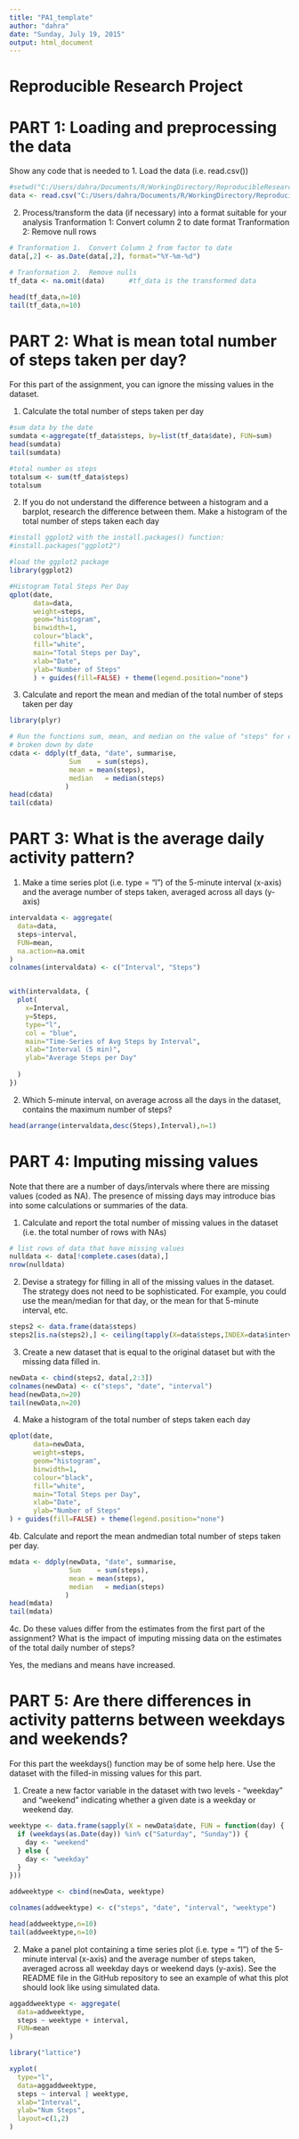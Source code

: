 ```yaml
---
title: "PA1_template"
author: "dahra"
date: "Sunday, July 19, 2015"
output: html_document
---
```


Reproducible Research Project
==============================


PART 1:  Loading and preprocessing the data
=============================================
Show any code that is needed to
1.  Load the data (i.e. read.csv())

```r
#setwd("C:/Users/dahra/Documents/R/WorkingDirectory/ReproducibleResearch")
data <- read.csv("C:/Users/dahra/Documents/R/WorkingDirectory/ReproducibleResearch/activity.csv")

```

2.  Process/transform the data (if necessary) into a format suitable for your analysis
    Tranformation 1:  Convert column 2 to date format
    Tranformation 2:  Remove null rows
```r

# Tranformation 1.  Convert Column 2 from factor to date
data[,2] <- as.Date(data[,2], format="%Y-%m-%d")

# Tranformation 2.  Remove nulls
tf_data <- na.omit(data)      #tf_data is the transformed data

head(tf_data,n=10)
tail(tf_data,n=10)
```

PART 2:  What is mean total number of steps taken per day?
============================================================
For this part of the assignment, you can ignore the missing values in the dataset.

1.	Calculate the total number of steps taken per day

```r
#sum data by the date
sumdata <-aggregate(tf_data$steps, by=list(tf_data$date), FUN=sum)
head(sumdata)
tail(sumdata)

#total number os steps
totalsum <- sum(tf_data$steps)
totalsum

```

2.  If you do not understand the difference between a histogram and a barplot, research the difference between them. Make a histogram of the total number of steps taken each day
```r
#install ggplot2 with the install.packages() function:
#install.packages("ggplot2")

#load the ggplot2 package
library(ggplot2)

#Histogram Total Steps Per Day
qplot(date, 
      data=data, 
      weight=steps, 
      geom="histogram", 
      binwidth=1, 
      colour="black", 
      fill="white",
      main="Total Steps per Day",
      xlab="Date",
      ylab="Number of Steps"
      ) + guides(fill=FALSE) + theme(legend.position="none")

```

3.  Calculate and report the mean and median of the total number of steps taken per day
```r
library(plyr)

# Run the functions sum, mean, and median on the value of "steps" for each group, 
# broken down by date
cdata <- ddply(tf_data, "date", summarise,
               Sum    = sum(steps),
               mean = mean(steps),
               median   = median(steps)
              )
head(cdata)
tail(cdata)

```

PART 3:  What is the average daily activity pattern?
==================================

1.  Make a time series plot (i.e. type = "l") of the 5-minute interval (x-axis) and the average number of steps taken, averaged across all days (y-axis)

```r
intervaldata <- aggregate(
  data=data,
  steps~interval,
  FUN=mean,
  na.action=na.omit
)
colnames(intervaldata) <- c("Interval", "Steps")


with(intervaldata, {
  plot(
    x=Interval,
    y=Steps,
    type="l",
    col = "blue",
    main="Time-Series of Avg Steps by Interval",
    xlab="Interval (5 min)",
    ylab="Average Steps per Day"
    
  )
})
```


2.	Which 5-minute interval, on average across all the days in the dataset, contains the maximum number of steps?

```r
head(arrange(intervaldata,desc(Steps),Interval),n=1)
```

PART 4:  Imputing missing values
==================================
Note that there are a number of days/intervals where there are missing values (coded as NA). The presence of missing days may introduce bias into some calculations or summaries of the data.

1.  Calculate and report the total number of missing values in the dataset (i.e. the total number of rows with NAs)

```r

# list rows of data that have missing values 
nulldata <- data[!complete.cases(data),]
nrow(nulldata)

```

2.	Devise a strategy for filling in all of the missing values in the dataset. The strategy does not need to be sophisticated. For example, you could use the mean/median for that day, or the mean for that 5-minute interval, etc.

```r
steps2 <- data.frame(data$steps)
steps2[is.na(steps2),] <- ceiling(tapply(X=data$steps,INDEX=data$interval,FUN=mean,na.rm=TRUE))

```

3.	Create a new dataset that is equal to the original dataset but with the missing data filled in.

```r
newData <- cbind(steps2, data[,2:3])
colnames(newData) <- c("steps", "date", "interval")
head(newData,n=20)
tail(newData,n=20)
```

4.	Make a histogram of the total number of steps taken each day 

```r
qplot(date, 
      data=newData, 
      weight=steps, 
      geom="histogram", 
      binwidth=1, 
      colour="black", 
      fill="white",
      main="Total Steps per Day",
      xlab="Date",
      ylab="Number of Steps"
) + guides(fill=FALSE) + theme(legend.position="none")

```

4b. Calculate and report the mean andmedian total number of steps taken per day. 

```r
mdata <- ddply(newData, "date", summarise,
               Sum    = sum(steps),
               mean = mean(steps),
               median   = median(steps)
              )
head(mdata)
tail(mdata)
```
4c. Do these values differ from the estimates from the first part of the assignment? What is the impact of imputing missing data on the estimates of the total daily number of steps?

Yes, the medians and means have increased.

PART 5:  Are there differences in activity patterns between weekdays and weekends?
======================================================================
For this part the weekdays() function may be of some help here. Use the dataset with the filled-in missing values for this part.

1.	Create a new factor variable in the dataset with two levels - "weekday" and "weekend" indicating whether a given date is a weekday or weekend day.

```r
weektype <- data.frame(sapply(X = newData$date, FUN = function(day) {
  if (weekdays(as.Date(day)) %in% c("Saturday", "Sunday")) {
    day <- "weekend"
  } else {
    day <- "weekday"
  }
}))

addweektype <- cbind(newData, weektype)

colnames(addweektype) <- c("steps", "date", "interval", "weektype")

head(addweektype,n=10)
tail(addweektype,n=10)
```


2.	Make a panel plot containing a time series plot (i.e. type = "l") of the 5-minute interval (x-axis) and the average number of steps taken, averaged across all weekday days or weekend days (y-axis). See the README file in the GitHub repository to see an example of what this plot should look like using simulated data.

```r
aggaddweektype <- aggregate(
  data=addweektype,
  steps ~ weektype + interval,
  FUN=mean
)

library("lattice")

xyplot(
  type="l",
  data=aggaddweektype,
  steps ~ interval | weektype,
  xlab="Interval",
  ylab="Num Steps",
  layout=c(1,2)
)

```